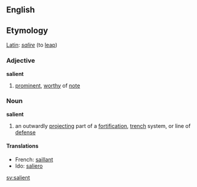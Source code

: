 ==English==
== Etymology ==
[[Latin]]: ''[[salire]]'' (to [[leap]])

===Adjective===
'''salient'''
# [[prominent]], [[worthy]] of [[note]]

=== Noun ===
'''salient'''
# an outwardly [[project]]ing part of a [[fortification]], [[trench]] system, or line of [[defense]]

====Translations====
*French: [[saillant]]
*Ido: [[saliero]]

[[sv:salient]]